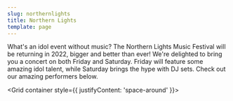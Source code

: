 ```yaml
---
slug: northernlights
title: Northern Lights
template: page
---
```


What's an idol event without music? The Northern Lights Music Festival will be returning in 2022, bigger and better than ever! We're delighted to bring you a concert on both Friday and Saturday. Friday will feature some amazing idol talent, while Saturday brings the hype with DJ sets. Check out our amazing performers below.


<Grid container style={{ justifyContent: 'space-around' }}>
<Avatar personName="AdvanceRatio" showLink={false} />
<Avatar personName="Alex Pinku" showLink={false} />
<Avatar personName="Alexis" showLink={false} />
<Avatar personName="Amanda Tanadinata" showLink={false} />
<Avatar personName="AphixSky" showLink={false} />
<Avatar personName="Bunny Kaisui" showLink={false} />
<Avatar personName="CODE:MiAO" showLink={false} />
<Avatar personName="COOL DIA" showLink={false} />
<Avatar personName="Fiona" showLink={false} />
<Avatar personName="FLO" showLink={false} />
<Avatar personName="Jenni Bon" showLink={false} />
<Avatar personName="DJ Imouto" showLink={false} />
<Avatar personName="Mikanmaru24" showLink={false} />
<Avatar personName="Nana Asteria" showLink={false} />
<Avatar personName="Princess Kazooie" showLink={false} />
<Avatar personName="Project Constellation" showLink={false} />
<Avatar personName="wotagomi" showLink={false} />
</Grid>